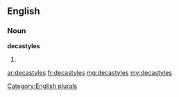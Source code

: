 ==English==

===Noun===
'''decastyles'''

# {{plural of|[[decastyle]]}}

[[Category:English plurals]]

[[ar:decastyles]]
[[fr:decastyles]]
[[mg:decastyles]]
[[my:decastyles]]
